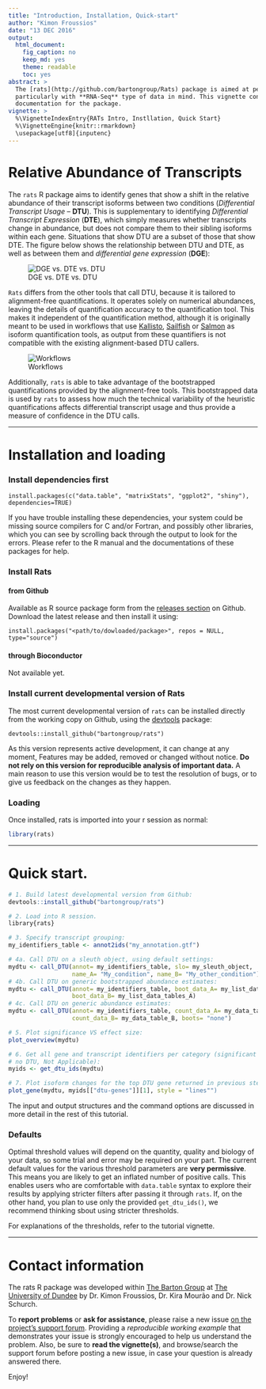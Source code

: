 ```yaml
---
title: "Introduction, Installation, Quick-start"
author: "Kimon Froussios"
date: "13 DEC 2016"
output: 
  html_document: 
    fig_caption: no
    keep_md: yes
    theme: readable
    toc: yes
abstract: >
  The [rats](http://github.com/bartongroup/Rats) package is aimed at people analysing **gene expression** and **transcript abundance**, 
  particularly with **RNA-Seq** type of data in mind. This vignette constitutes the main 
  documentation for the package.
vignette: >
  %\VignetteIndexEntry{RATs Intro, Instllation, Quick Start}
  %\VignetteEngine{knitr::rmarkdown}
  \usepackage[utf8]{inputenc}
---
```





# Relative Abundance of Transcripts

The `rats` R package aims to identify genes that show a shift in the relative abundance of their transcript isoforms 
between two conditions (*Differential Transcript Usage* -- **DTU**). This is supplementary
to identifying *Differential Transcript Expression* (**DTE**), which simply measures whether transcripts change in
abundance, but does not compare them to their sibling isoforms within each gene. Situations that show DTU are a 
subset of those that show DTE. The figure below shows the relationship between DTU and DTE, as well as between them and
*differential gene expression* (**DGE**):

![DGE vs. DTE vs. DTU](./fig/dge-dte-dtu.png)


`Rats` differs from the other tools that call DTU, because it is tailored to alignment-free quantifications. It operates solely on
numerical abundances, leaving the details of quantification accuracy to the quantification tool. This makes it independent of the 
quantification method, although it is originally meant to be used in workflows that use [Kallisto](http://pachterlab.github.io/kallisto/), [Sailfish](http://github.com/kingsfordgroup/sailfish) or [Salmon](https://github.com/COMBINE-lab/salmon) as isoform quantification tools, 
as output from these quantifiers is not compatible with the existing alignment-based DTU callers.

![Workflows](./fig/RATs_place.png)


Additionally, `rats` is able to take advantage of the bootstrapped quantifications provided by the alignment-free tools. This bootstrapped
data is used by `rats` to assess how much the technical variability of the heuristic quantifications affects differential transcript usage
and thus provide a measure of confidence in the DTU calls. 


***


# Installation and loading

### Install dependencies first

`install.packages(c("data.table", "matrixStats", "ggplot2", "shiny"), dependencies=TRUE)`

If you have trouble installing these dependencies, your system could be missing source compilers for C and/or Fortran, and possibly other libraries, which you can see by scrolling back through the output to look for the errors. Please refer to the R manual and the documentations of these packages for help.


### Install Rats

#### from Github

Available as R source package form from the [releases section](https://github.com/bartongroup/Rats/releases) on Github.
Download the latest release and then install it using:

`install.packages("<path/to/dowloaded/package>", repos = NULL, type="source")`

#### through Bioconductor

Not available yet.


### Install current developmental version of Rats

The most current developmental version of `rats` can be installed directly from the working copy on Github, using the [devtools](https://www.rstudio.com/products/rpackages/devtools/) package:

`devtools::install_github("bartongroup/rats")`

As this version represents active development, it can change at any moment, Features may be added, removed or changed without notice. **Do not rely on this version for reproducible analysis of important data.**
A main reason to use this version would be to test the resolution of bugs, or to give us feedback on the changes as they happen.

### Loading

Once installed, rats is imported into your r session as normal:

```r
library(rats)
```


***


# Quick start.


```r
# 1. Build latest developmental version from Github:
devtools::install_github("bartongroup/rats")

# 2. Load into R session.
library{rats}

# 3. Specify transcript grouping:
my_identifiers_table <- annot2ids("my_annotation.gtf")

# 4a. Call DTU on a sleuth object, using default settings:
mydtu <- call_DTU(annot= my_identifiers_table, slo= my_sleuth_object, 
                  name_A= "My_condition", name_B= "My_other_condition")
# 4b. Call DTU on generic bootstrapped abundance estimates:
mydtu <- call_DTU(annot= my_identifiers_table, boot_data_A= my_list_data_tables_A, 
                  boot_data_B= my_list_data_tables_A)
# 4c. Call DTU on generic abundance estimates:
mydtu <- call_DTU(annot= my_identifiers_table, count_data_A= my_data_table_A, 
                  count_data_B= my_data_table_B, boots= "none")

# 5. Plot significance VS effect size:
plot_overview(mydtu)

# 6. Get all gene and transcript identifiers per category (significant DTU, 
# no DTU, Not Applicable):
myids <- get_dtu_ids(mydtu)

# 7. Plot isoform changes for the top DTU gene returned in previous step.
plot_gene(mydtu, myids[["dtu-genes"]][1], style = "lines"")
```

The input and output structures and the command options are discussed in more detail in the rest of this tutorial.


### Defaults

Optimal threshold values will depend on the quantity, quality and biology of your data, so some trial and error 
may be required on your part. The current default values for the various threshold parameters 
are **very permissive**. This means you are likely to get an inflated number of positive calls. This enables users 
who are comfortable with `data.table` syntax to explore their results by applying stricter filters after passing 
it through `rats`. If, on the other hand, you plan to use only the provided `get_dtu_ids()`, we recommend 
thinking sbout using stricter thresholds.

For explanations of the thresholds, refer to the tutorial vignette.


***


# Contact information

The rats R package was developed within [The Barton Group](http://www.compbio.dundee.ac.uk) at [The University of Dundee](http://www.dundee.ac.uk)
by Dr. Kimon Froussios, Dr. Kira Mourão and Dr. Nick Schurch.

To **report problems** or **ask for assistance**, please raise a new issue [on the project's support forum](https://github.com/bartongroup/Rats/issues).
Providing a *reproducible working example* that demonstrates your issue is strongly encouraged to help us understand the problem. Also, be sure 
to **read the vignette(s)**, and browse/search the support forum before posting a new issue, in case your question is already answered there.

Enjoy!
